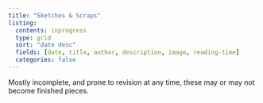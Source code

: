 ```yaml
---
title: "Sketches & Scraps"
listing:
  contents: inprogress
  type: grid
  sort: "date desc"
  fields: [date, title, author, description, image, reading-time]
  categories: false
---
```


Mostly incomplete, and prone to revision at any time, these may or may not become finished pieces.
